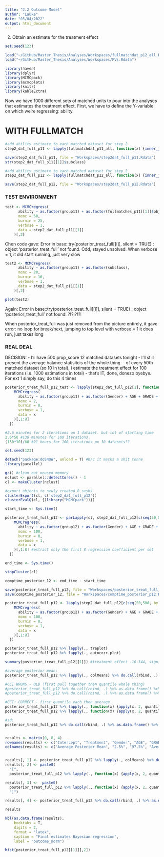 ```yaml
---
title: "2.2 Outcome Model"
author: "Lauke"
date: "05/04/2022"
output: html_document
---
```


2. Obtain an estimate for the treatment effect

```r
set.seed(123)
```


```r
load("~/GitHub/Master_Thesis/Analyses/Workspaces/fullmatchdat_p12_all.Rdata")
load("~/GitHub/Master_Thesis/Analyses/Workspaces/PVs.Rdata")
```


```r
library(haven)
library(dplyr)
library(MCMCpack)
library(mcmcplots)
library(knitr)
library(kableExtra)
```

Now we have 1000 different sets of matched units to pour into the analyses that estimates the treatment effect. First, we have to define the Y-variable on which we're regressing: ability.

# WITH FULLMATCH

```r
#add ability estimate to each matched dataset for step 2
step2_dat_full_p11 <- lapply(fullmatchdat_p11_all, function(x) {inner_join(x, PVs[,c(1,12)], by = "CNTSTUID")})

save(step2_dat_full_p11, file = "Workspaces/step2dat_full_p11.Rdata")
str(step2_dat_full_p11[[1]]$subclass)
```

```r
#add ability estimate to each matched dataset for step 2
step2_dat_full_p12 <- lapply(fullmatchdat_p12_all, function(x) {inner_join(x, PVs[,c(1,12)], by = "CNTSTUID")})

save(step2_dat_full_p12, file = "Workspaces/step2dat_full_p12.Rdata")
```

### TEST ENVIRONMENT
```r
test <- MCMCregress(
      ability ~ as.factor(group11) + as.factor(fullmatches_p11[[1]]$obj),
      mcmc = 50,
      burnin = 25, 
      verbose = 1, 
      data = step2_dat_full_p11[[1]]
    )[,2]
```

Chen code gave: Error in base::try(posterior_treat_full[[i]], silent = TRUE) :  object 'posterior_treat_full' not found.
Odd, stayed unsolved. When verbose = 1, it did start running, just very slow

 
```r
test2 <- MCMCregress(
      ability ~ as.factor(group11) + as.factor(subclass),
      mcmc = 20,
      burnin = 10, 
      verbose = 1,
      data = step2_dat_full_p11[[1]]
    )[,2]

plot(test2)
```
Again: Error in base::try(posterior_treat_full[[i]], silent = TRUE) :  object 'posterior_treat_full' not found. ?!?!?!?!

When posterior_treat_full was just removed from the picture entirely, it gave error: no loop for break/next, jumping to top level
with verbose = 1 it does run, just takes long

### REAL DEAL

DECISION: 
- I'll have 500 prop_score 12 matched datasets tonight
- I'll still present the average balance statisitcis of the whole thing.
- of every 50th matched dataset (so 10 in total), I estimate the treatment effect for 100 iterations (i.e. 1000 estimations in total)
- that's IT, done, donezo byebye. For ext 1 simply say, do this 4 times 

```r
posterior_treat_full_p12_test <- lapply(step2_dat_full_p12[1], function(x) {
    MCMCregress(
      ability ~ as.factor(group11) + as.factor(Gender) + AGE + GRADE + ISCEDL + ESCS + as.factor(Language) + as.factor(subclass),
      mcmc = 2,
      burnin = 0,
      verbose = 1,
      data = x
    )[,1:8]
  })

#2.6 minutes for 2 iterations on 1 dataset. but lot of starting time 
2.6*50 #130 minutes for 100 iterations
(130*10)/60 #21 hours for 100 iterations on 10 datasets??
```


```r
set.seed(123)

detach("package:doSNOW", unload = T) #b/c it masks a shit tonne
library(parallel)

gc() #clean out unused memory
nclust <- parallel::detectCores() - 1
cl <- makeCluster(nclust)

#export objects to newly created R seshs
clusterExport(cl, c('step2_dat_full_p12'))
clusterEvalQ(cl, {(library("MCMCpack"))})

start_time <- Sys.time()

posterior_treat_full_p12 <- parLapply(cl, step2_dat_full_p12[c(seq(50,500, by = 50))], function(x) {
    MCMCregress(
      ability ~ as.factor(group12) + as.factor(Gender) + AGE + GRADE + ISCEDL + ESCS + as.factor(Language) + as.factor(subclass),
      mcmc = 100,
      burnin = 0,
      verbose = 1,
      data = x
    )[,1:8] #extract only the first 8 regression coefficient per set
  })

end_time <- Sys.time()

stopCluster(cl)

comptime_posterior_12 <- end_time - start_time

save(posterior_treat_full_p12, file = "Workspaces/posterior_treat_full_p12.Rdata")
save(comptime_posterior_12, file = "Workspaces/comptime_posterior_p12.Rdata")
```

```r
posterior_treat_full_p12 <- lapply(step2_dat_full_p12[c(seq(50,500, by = 50))], function(x) {
    MCMCregress(
      ability ~ as.factor(group12) + as.factor(Gender) + AGE + GRADE + ISCEDL + ESCS + as.factor(Language) + as.factor(subclass),
      mcmc = 100,
      burnin = 0,
      verbose = 1,
      data = x
    )[,1:8]
  })
```


```r
posterior_treat_full_p12 %>% lapply(., traplot)
posterior_treat_full_p12 %>% lapply(., autocorr.plot)
```

```r
summary(posterior_treat_full_p12[[1]]) #treatment effect -16.344, significant

#average posterior mean:
posterior_treat_full_p12 %>% lapply(., colMeans) %>% do.call(rbind, .) %>% as.data.frame() %>% colMeans

#CCI WRONG - OLD (first pull together then quantile whole thing)
#posterior_treat_full_p12 %>% do.call(rbind, .) %>% as.data.frame() %>% apply(., 2, quantile, 0.025)
#posterior_treat_full_p12 %>% do.call(rbind, .) %>% as.data.frame() %>% apply(., 2, quantile, 0.975)

#CCI: CORRECT - first quantile each then average 
posterior_treat_full_p12 %>% lapply(., function(x) {apply(x, 2, quantile, 0.025)}) %>% do.call(rbind, .) %>% colMeans
posterior_treat_full_p12 %>% lapply(., function(x) {apply(x, 2, quantile, 0.975)}) %>% do.call(rbind, .) %>% colMeans

#sd: 
posterior_treat_full_p12 %>% do.call(rbind, .) %>% as.data.frame() %>% apply(., 2, sd)


results <- matrix(0, 8, 4)
rownames(results) <- c("Intercept", "Treatment", "Gender", "AGE", "GRADE", "ISCEDL", "ESCS", "Language")
colnames(results) <- c("Average Posterior Mean", "2.5%", "97.5%", "Average Posterior SD")


results[, 1] <- posterior_treat_full_p12 %>% lapply(., colMeans) %>% do.call(rbind, .) %>% as.data.frame() %>% colMeans %>% round(digits = 2)
results[, 2] <- paste0(
  "[", 
  posterior_treat_full_p12 %>% lapply(., function(x) {apply(x, 2, quantile, 0.025)}) %>% do.call(rbind, .) %>% colMeans %>% round(digits = 2))

results[, 3] <-  paste0(
  posterior_treat_full_p12 %>% lapply(., function(x) {apply(x, 2, quantile, 0.975)}) %>% do.call(rbind, .) %>% colMeans %>% round(digits = 2), 
  "]")

results[, 4] <- posterior_treat_full_p12 %>% do.call(rbind, .) %>% as.data.frame() %>% apply(., 2, sd) %>% round(digits = 2)

results

kbl(as.data.frame(results), 
    booktabs = T, 
    digits = 2, 
    format = "latex",
    caption = "Final estimates Bayesian regression", 
    label = "outcome_norm")
```

```r
hist(posterior_treat_full_p12[[1]][,2])
```





